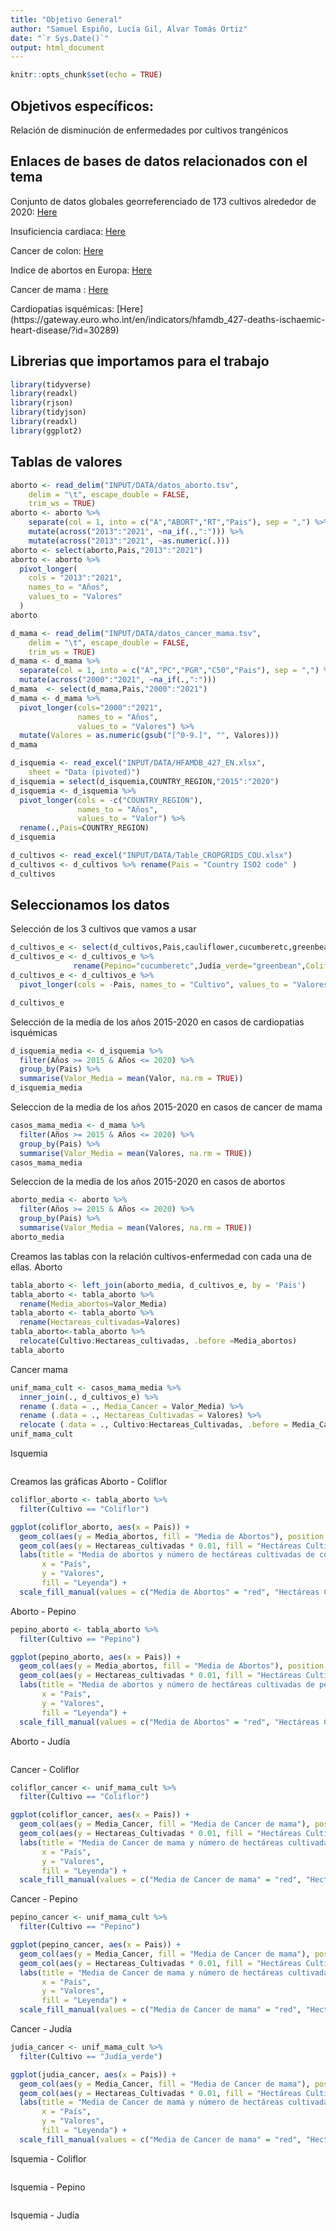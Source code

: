 ```yaml
---
title: "Objetivo General"
author: "Samuel Espiño, Lucía Gil, Alvar Tomás Ortiz"
date: "`r Sys.Date()`"
output: html_document
---
```


```r
knitr::opts_chunk$set(echo = TRUE)
```

## Objetivos específicos: 

 Relación de disminución de enfermedades por cultivos trangénicos

## Enlaces de bases de datos relacionados con el tema

Conjunto de datos globales georreferenciado de 173 cultivos alrededor de 2020: [Here](https://figshare.com/articles/dataset/CROPGRIDS/22491997?file=41952177)

Insuficiencia cardiaca: [Here](https://ec.europa.eu/eurostat/databrowser/view/hlth_ehis_pa2u/default/table?lang=en)

Cancer de colon: [Here](https://ec.europa.eu/eurostat/databrowser/view/hlth_ehis_pa5u/default/table?lang=en)

Indice de abortos en Europa: [Here](https://ec.europa.eu/eurostat/databrowser/view/demo_fabortind/default/table?lang=en) 

Cancer de mama : [Here](https://ec.europa.eu/eurostat/databrowser/view/hlth_ps_scre__custom_8587007/default/table?lang=en)

Cardiopatias isquémicas: [Here] (https://gateway.euro.who.int/en/indicators/hfamdb_427-deaths-ischaemic-heart-disease/?id=30289)

## Librerias que importamos para el trabajo
```r
library(tidyverse)
library(readxl)
library(rjson)
library(tidyjson)
library(readxl)
library(ggplot2)
```

## Tablas de valores

```r
aborto <- read_delim("INPUT/DATA/datos_aborto.tsv", 
    delim = "\t", escape_double = FALSE, 
    trim_ws = TRUE)
aborto <- aborto %>%
    separate(col = 1, into = c("A","ABORT","RT","Pais"), sep = ",") %>%
    mutate(across("2013":"2021", ~na_if(.,":"))) %>%
    mutate(across("2013":"2021", ~as.numeric(.)))
aborto <- select(aborto,Pais,"2013":"2021")
aborto <- aborto %>%
  pivot_longer(
    cols = "2013":"2021",
    names_to = "Años",
    values_to = "Valores"
  )
aborto
```


```r
d_mama <- read_delim("INPUT/DATA/datos_cancer_mama.tsv", 
    delim = "\t", escape_double = FALSE, 
    trim_ws = TRUE)
d_mama <- d_mama %>% 
  separate(col = 1, into = c("A","PC","PGR","C50","Pais"), sep = ",") %>%
  mutate(across("2000":"2021", ~na_if(.,":")))
d_mama  <- select(d_mama,Pais,"2000":"2021")
d_mama <- d_mama %>%
  pivot_longer(cols="2000":"2021",
               names_to = "Años",
               values_to = "Valores") %>%
  mutate(Valores = as.numeric(gsub("[^0-9.]", "", Valores)))
d_mama
```


```r
d_isquemia <- read_excel("INPUT/DATA/HFAMDB_427_EN.xlsx", 
    sheet = "Data (pivoted)")
d_isquemia = select(d_isquemia,COUNTRY_REGION,"2015":"2020")
d_isquemia <- d_isquemia %>%
  pivot_longer(cols = -c("COUNTRY_REGION"),
               names_to = "Años",
               values_to = "Valor") %>%
  rename(.,Pais=COUNTRY_REGION)
d_isquemia
```

```r
d_cultivos <- read_excel("INPUT/DATA/Table_CROPGRIDS_COU.xlsx")
d_cultivos <- d_cultivos %>% rename(Pais = "Country ISO2 code" )
d_cultivos

```
## Seleccionamos los datos 

Selección de los 3 cultivos que vamos a usar
```r
d_cultivos_e <- select(d_cultivos,Pais,cauliflower,cucumberetc,greenbean)
d_cultivos_e <- d_cultivos_e %>% 
              rename(Pepino="cucumberetc",Judía_verde="greenbean",Coliflor="cauliflower")
d_cultivos_e <- d_cultivos_e %>%
  pivot_longer(cols = -Pais, names_to = "Cultivo", values_to = "Valores")

d_cultivos_e
```
Selección de la media de los años 2015-2020 en casos de cardiopatias isquémicas
```r
d_isquemia_media <- d_isquemia %>%
  filter(Años >= 2015 & Años <= 2020) %>%
  group_by(Pais) %>%
  summarise(Valor_Media = mean(Valor, na.rm = TRUE))
d_isquemia_media
```

Seleccion de la media de los años 2015-2020 en casos de cancer de mama
```r
casos_mama_media <- d_mama %>%
  filter(Años >= 2015 & Años <= 2020) %>%
  group_by(Pais) %>%
  summarise(Valor_Media = mean(Valores, na.rm = TRUE)) 
casos_mama_media
```

Seleccion de la media de los años 2015-2020 en casos de abortos
```r
aborto_media <- aborto %>%
  filter(Años >= 2015 & Años <= 2020) %>%
  group_by(Pais) %>%
  summarise(Valor_Media = mean(Valores, na.rm = TRUE))
aborto_media
```
Creamos las tablas con la relación cultivos-enfermedad con cada una de ellas.
Aborto
```r
tabla_aborto <- left_join(aborto_media, d_cultivos_e, by = 'Pais')
tabla_aborto <- tabla_aborto %>%
  rename(Media_abortos=Valor_Media)
tabla_aborto <- tabla_aborto %>%
  rename(Hectareas_cultivadas=Valores)
tabla_aborto<-tabla_aborto %>%
  relocate(Cultivo:Hectareas_cultivadas, .before =Media_abortos)
tabla_aborto
```
Cancer mama
```r
unif_mama_cult <- casos_mama_media %>%
  inner_join(., d_cultivos_e) %>%
  rename (.data = ., Media_Cancer = Valor_Media) %>%
  rename (.data = ., Hectareas_Cultivadas = Valores) %>%
  relocate (.data = ., Cultivo:Hectareas_Cultivadas, .before = Media_Cancer)
unif_mama_cult
```
Isquemia
```r

```
Creamos las gráficas 
Aborto - Coliflor
```r
coliflor_aborto <- tabla_aborto %>% 
  filter(Cultivo == "Coliflor")

ggplot(coliflor_aborto, aes(x = Pais)) +
  geom_col(aes(y = Media_abortos, fill = "Media de Abortos"), position = "dodge", width = 0.7) +
  geom_col(aes(y = Hectareas_cultivadas * 0.01, fill = "Hectáreas Cultivadas"), position = "dodge", width = 0.4) +
  labs(title = "Media de abortos y número de hectáreas cultivadas de coliflor por país",
       x = "País",
       y = "Valores",
       fill = "Leyenda") +
  scale_fill_manual(values = c("Media de Abortos" = "red", "Hectáreas Cultivadas" = "green"))
```

Aborto - Pepino
```r
pepino_aborto <- tabla_aborto %>% 
  filter(Cultivo == "Pepino")

ggplot(pepino_aborto, aes(x = Pais)) +
  geom_col(aes(y = Media_abortos, fill = "Media de Abortos"), position = "dodge", width = 0.7) +
  geom_col(aes(y = Hectareas_cultivadas * 0.01, fill = "Hectáreas Cultivadas"), position = "dodge", width = 0.4) +
  labs(title = "Media de abortos y número de hectáreas cultivadas de pepino por país",
       x = "País",
       y = "Valores",
       fill = "Leyenda") +
  scale_fill_manual(values = c("Media de Abortos" = "red", "Hectáreas Cultivadas" = "green"))
```
Aborto - Judía
```r

```
Cancer - Coliflor 
```r
coliflor_cancer <- unif_mama_cult %>% 
  filter(Cultivo == "Coliflor")

ggplot(coliflor_cancer, aes(x = Pais)) +
  geom_col(aes(y = Media_Cancer, fill = "Media de Cancer de mama"), position = "dodge", width = 0.7) +
  geom_col(aes(y = Hectareas_Cultivadas * 0.01, fill = "Hectáreas Cultivadas"), position = "dodge", width = 0.4) +
  labs(title = "Media de Cancer de mama y número de hectáreas cultivadas de coliflor por país",
       x = "País",
       y = "Valores",
       fill = "Leyenda") +
  scale_fill_manual(values = c("Media de Cancer de mama" = "red", "Hectáreas Cultivadas" = "green"))
```
Cancer - Pepino
```r
pepino_cancer <- unif_mama_cult %>% 
  filter(Cultivo == "Pepino")

ggplot(pepino_cancer, aes(x = Pais)) +
  geom_col(aes(y = Media_Cancer, fill = "Media de Cancer de mama"), position = "dodge", width = 0.7) +
  geom_col(aes(y = Hectareas_Cultivadas * 0.01, fill = "Hectáreas Cultivadas"), position = "dodge", width = 0.4) +
  labs(title = "Media de Cancer de mama y número de hectáreas cultivadas de pepino por país",
       x = "País",
       y = "Valores",
       fill = "Leyenda") +
  scale_fill_manual(values = c("Media de Cancer de mama" = "red", "Hectáreas Cultivadas" = "green"))
```
Cancer - Judía
```r
judia_cancer <- unif_mama_cult %>% 
  filter(Cultivo == "Judía_verde")

ggplot(judia_cancer, aes(x = Pais)) +
  geom_col(aes(y = Media_Cancer, fill = "Media de Cancer de mama"), position = "dodge", width = 0.7) +
  geom_col(aes(y = Hectareas_Cultivadas * 0.01, fill = "Hectáreas Cultivadas"), position = "dodge", width = 0.4) +
  labs(title = "Media de Cancer de mama y número de hectáreas cultivadas de judías verdes por país",
       x = "País",
       y = "Valores",
       fill = "Leyenda") +
  scale_fill_manual(values = c("Media de Cancer de mama" = "red", "Hectáreas Cultivadas" = "green"))
```
Isquemia - Coliflor
```r

```
Isquemia - Pepino
```r

```
Isquemia - Judía
```r

```

